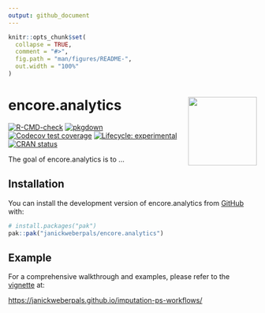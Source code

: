 ```yaml
---
output: github_document
---
```


<!-- README.md is generated from README.Rmd. Please edit that file -->

```r
knitr::opts_chunk$set(
  collapse = TRUE,
  comment = "#>",
  fig.path = "man/figures/README-",
  out.width = "100%"
)
```

# encore.analytics <img src="man/figures/logo.png" align="right" height="139" alt="" />

<!-- badges: start -->
[![R-CMD-check](https://github.com/janickweberpals/encore.analytics/actions/workflows/R-CMD-check.yaml/badge.svg)](https://github.com/janickweberpals/encore.analytics/actions/workflows/R-CMD-check.yaml)
[![pkgdown](https://github.com/janickweberpals/encore.analytics/workflows/pkgdown/badge.svg)](https://github.com/janickweberpals/encore.analytics/actions/workflows/pkgdown.yaml)
[![Codecov test coverage](https://codecov.io/gh/janickweberpals/encore.analytics/branch/main/graph/badge.svg)](https://app.codecov.io/gh/janickweberpals/encore.analytics?branch=main)
[![Lifecycle: experimental](https://img.shields.io/badge/lifecycle-experimental-orange.svg)](https://lifecycle.r-lib.org/articles/stages.html#experimental)
[![CRAN status](https://www.r-pkg.org/badges/version/encore.analytics)](https://CRAN.R-project.org/package=encore.analytics)
<!-- badges: end -->

The goal of encore.analytics is to ...

## Installation

You can install the development version of encore.analytics from [GitHub](https://github.com/) with:

``` r
# install.packages("pak")
pak::pak("janickweberpals/encore.analytics")
```

## Example

For a comprehensive walkthrough and examples, please refer to the [vignette](https://janickweberpals.github.io/imputation-ps-workflows/) at:

<https://janickweberpals.github.io/imputation-ps-workflows/>

